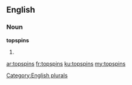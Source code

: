 ==English==

===Noun===
'''topspins'''

# {{plural of|[[topspin]]}}

[[Category:English plurals]]

[[ar:topspins]]
[[fr:topspins]]
[[ku:topspins]]
[[my:topspins]]